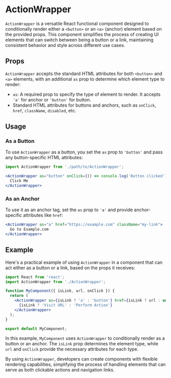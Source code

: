 # ActionWrapper

`ActionWrapper` is a versatile React functional component designed to conditionally render either a `<button>` or an `<a>` (anchor) element based on the provided props. This component simplifies the process of creating UI elements that can switch between being a button or a link, maintaining consistent behavior and style across different use cases.

## Props

`ActionWrapper` accepts the standard HTML attributes for both `<button>` and `<a>` elements, with an additional `as` prop to determine which element type to render:

- `as`: A required prop to specify the type of element to render. It accepts `'a'` for anchor or `'button'` for button.
- Standard HTML attributes for buttons and anchors, such as `onClick`, `href`, `className`, `disabled`, etc.

## Usage

### As a Button

To use `ActionWrapper` as a button, you set the `as` prop to `'button'` and pass any button-specific HTML attributes:

```jsx
import ActionWrapper from './path/to/ActionWrapper';

<ActionWrapper as="button" onClick={() => console.log('Button clicked')} className="my-button">
  Click Me
</ActionWrapper>
```

### As an Anchor

To use it as an anchor tag, set the `as` prop to `'a'` and provide anchor-specific attributes like `href`:

```jsx
<ActionWrapper as="a" href="https://example.com" className="my-link">
  Go to Example.com
</ActionWrapper>
```

## Example

Here's a practical example of using `ActionWrapper` in a component that can act either as a button or a link, based on the props it receives:

```jsx
import React from 'react';
import ActionWrapper from './ActionWrapper';

function MyComponent({ isLink, url, onClick }) {
  return (
    <ActionWrapper as={isLink ? 'a' : 'button'} href={isLink ? url : undefined} onClick={onClick}>
      {isLink ? 'Visit URL' : 'Perform Action'}
    </ActionWrapper>
  );
}

export default MyComponent;
```

In this example, `MyComponent` uses `ActionWrapper` to conditionally render as a button or an anchor. The `isLink` prop determines the element type, while `url` and `onClick` provide the necessary attributes for each type.

By using `ActionWrapper`, developers can create components with flexible rendering capabilities, simplifying the process of handling elements that can serve as both clickable actions and navigation links.